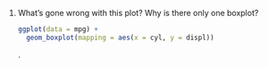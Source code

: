 1.  What's gone wrong with this plot? Why is there only one boxplot?

    ```r
    ggplot(data = mpg) +
      geom_boxplot(mapping = aes(x = cyl, y = displ))
    ```
.
